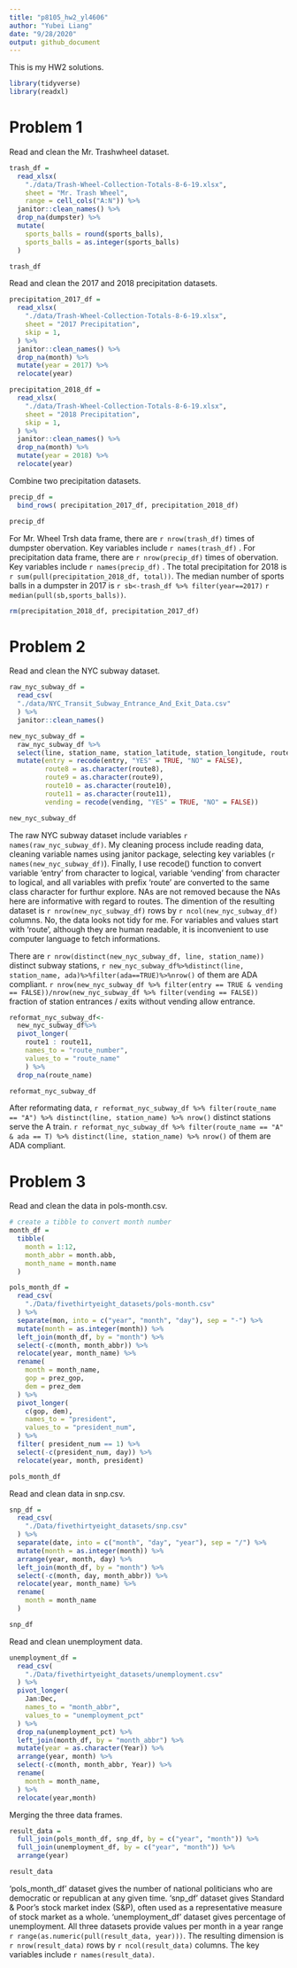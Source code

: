 ```yaml
---
title: "p8105_hw2_yl4606"
author: "Yubei Liang"
date: "9/28/2020"
output: github_document
---
```


This is my HW2 solutions.

```r
library(tidyverse)
library(readxl)
```


# Problem 1

Read and clean the Mr. Trashwheel dataset.

```r
trash_df = 
  read_xlsx(
    "./data/Trash-Wheel-Collection-Totals-8-6-19.xlsx",
    sheet = "Mr. Trash Wheel",
    range = cell_cols("A:N")) %>%
  janitor::clean_names() %>%
  drop_na(dumpster) %>%
  mutate(
    sports_balls = round(sports_balls),
    sports_balls = as.integer(sports_balls)
  )

trash_df
```

Read and clean the 2017 and 2018 precipitation datasets.

```r
precipitation_2017_df = 
  read_xlsx(
    "./data/Trash-Wheel-Collection-Totals-8-6-19.xlsx",
    sheet = "2017 Precipitation",
    skip = 1,
  ) %>%
  janitor::clean_names() %>%
  drop_na(month) %>%
  mutate(year = 2017) %>%
  relocate(year)

precipitation_2018_df = 
  read_xlsx(
    "./data/Trash-Wheel-Collection-Totals-8-6-19.xlsx",
    sheet = "2018 Precipitation",
    skip = 1,
  ) %>%
  janitor::clean_names() %>%
  drop_na(month) %>%
  mutate(year = 2018) %>%
  relocate(year)
```

Combine two precipitation datasets.

```r
precip_df = 
  bind_rows( precipitation_2017_df, precipitation_2018_df)

precip_df
```

For Mr. Wheel Trsh data frame, there are `r nrow(trash_df)` times of dumpster obervation. Key variables include `r names(trash_df)` . For precipitation data frame, there are `r nrow(precip_df)` times of obervation. Key variables include `r names(precip_df)` . The total precipitation for 2018 is `r sum(pull(precipitation_2018_df, total))`. The median number of sports balls in a dumpster in 2017 is `r sb<-trash_df %>% filter(year==2017)` `r median(pull(sb,sports_balls))`.

```r
rm(precipitation_2018_df, precipitation_2017_df)
```



# Problem 2

Read and clean the NYC subway dataset.

```r
raw_nyc_subway_df = 
  read_csv(
  "./data/NYC_Transit_Subway_Entrance_And_Exit_Data.csv"
  ) %>%
  janitor::clean_names() 

new_nyc_subway_df = 
  raw_nyc_subway_df %>%
  select(line, station_name, station_latitude, station_longitude, route1:route11, entrance_type, entry, vending, ada) %>%
  mutate(entry = recode(entry, "YES" = TRUE, "NO" = FALSE),
         route8 = as.character(route8),
         route9 = as.character(route9),
         route10 = as.character(route10),
         route11 = as.character(route11),
         vending = recode(vending, "YES" = TRUE, "NO" = FALSE))

new_nyc_subway_df
```

The raw NYC subway dataset include variables `r names(raw_nyc_subway_df)`. My cleaning process include reading data, cleaning variable names using janitor package, selecting key variables (`r names(new_nyc_subway_df)`). Finally, I use recode() function to convert variable 'entry' from character to logical, variable 'vending' from character to logical, and all variables with prefix 'route' are converted to the same class character for furthur explore. NAs are not removed because the NAs here are informative with regard to routes. The dimention of the resulting dataset is `r nrow(new_nyc_subway_df)` rows by `r ncol(new_nyc_subway_df)` columns. No, the data looks not tidy for me. For variables and values start with 'route', although they are human readable, it is inconvenient to use computer language to fetch informations. 

There are `r nrow(distinct(new_nyc_subway_df, line, station_name))` distinct subway stations, `r new_nyc_subway_df%>%distinct(line, station_name, ada)%>%filter(ada==TRUE)%>%nrow()` of them are ADA compliant. `r nrow(new_nyc_subway_df %>% filter(entry == TRUE & vending == FALSE))/nrow(new_nyc_subway_df %>% filter(vending == FALSE))` fraction of station entrances / exits without vending allow entrance.


```r
reformat_nyc_subway_df<-
  new_nyc_subway_df%>%
  pivot_longer(
    route1 : route11,
    names_to = "route_number",
    values_to = "route_name"
    ) %>%
  drop_na(route_name)

reformat_nyc_subway_df
```

After reformating data, `r reformat_nyc_subway_df %>% filter(route_name == "A") %>% distinct(line, station_name) %>% nrow()` distinct stations serve the A train. `r reformat_nyc_subway_df %>% filter(route_name == "A" & ada == T) %>% distinct(line, station_name) %>% nrow()` of them are ADA compliant.



# Problem 3

Read and clean the data in pols-month.csv.

```r
# create a tibble to convert month number
month_df = 
  tibble(
    month = 1:12,
    month_abbr = month.abb,
    month_name = month.name
  )

pols_month_df = 
  read_csv(
    "./Data/fivethirtyeight_datasets/pols-month.csv"
  ) %>% 
  separate(mon, into = c("year", "month", "day"), sep = "-") %>% 
  mutate(month = as.integer(month)) %>% 
  left_join(month_df, by = "month") %>% 
  select(-c(month, month_abbr)) %>% 
  relocate(year, month_name) %>% 
  rename(
    month = month_name,
    gop = prez_gop,
    dem = prez_dem
  ) %>% 
  pivot_longer(
    c(gop, dem),
    names_to = "president",
    values_to = "president_num",
  ) %>%
  filter( president_num == 1) %>% 
  select(-c(president_num, day)) %>% 
  relocate(year, month, president)

pols_month_df
```


Read and clean data in snp.csv.

```r
snp_df =
  read_csv(
    "./Data/fivethirtyeight_datasets/snp.csv"
  ) %>% 
  separate(date, into = c("month", "day", "year"), sep = "/") %>% 
  mutate(month = as.integer(month)) %>%
  arrange(year, month, day) %>% 
  left_join(month_df, by = "month") %>% 
  select(-c(month, day, month_abbr)) %>% 
  relocate(year, month_name) %>% 
  rename(
    month = month_name
  ) 

snp_df
```


Read and clean unemployment data.

```r
unemployment_df = 
  read_csv(
    "./Data/fivethirtyeight_datasets/unemployment.csv"
  ) %>% 
  pivot_longer(
    Jan:Dec,
    names_to = "month_abbr",
    values_to = "unemployment_pct"
  ) %>% 
  drop_na(unemployment_pct) %>% 
  left_join(month_df, by = "month_abbr") %>% 
  mutate(year = as.character(Year)) %>% 
  arrange(year, month) %>% 
  select(-c(month, month_abbr, Year)) %>% 
  rename(
    month = month_name,
  ) %>% 
  relocate(year,month)
```


Merging the three data frames.

```r
result_data = 
  full_join(pols_month_df, snp_df, by = c("year", "month")) %>% 
  full_join(unemployment_df, by = c("year", "month")) %>% 
  arrange(year)

result_data
```

'pols_month_df' dataset gives the number of national politicians who are democratic or republican at any given time. 'snp_df' dataset gives Standard & Poor’s stock market index (S&P), often used as a representative measure of stock market as a whole. 'unemployment_df' dataset gives percentage of unemployment. All three datasets provide values per month in a year range `r range(as.numeric(pull(result_data, year)))`. The resulting dimension is `r nrow(result_data)` rows by `r ncol(result_data)` columns. The key variables include `r names(result_data)`.


